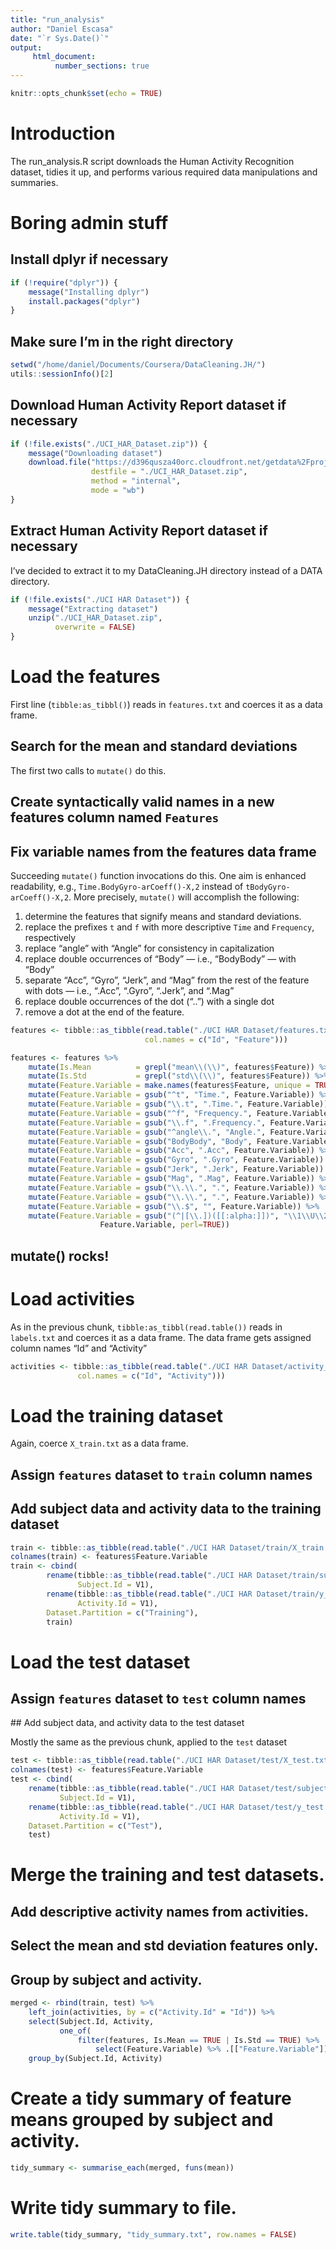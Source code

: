 ```yaml
---
title: "run_analysis"
author: "Daniel Escasa"
date: "`r Sys.Date()`"
output: 
     html_document:
          number_sections: true
---
```


```r
knitr::opts_chunk$set(echo = TRUE)
```
# Introduction {-}
The run_analysis.R script downloads the Human Activity Recognition dataset, tidies it up, and performs various required data manipulations and summaries.<p>

# Boring admin stuff
## Install dplyr if necessary
```r
if (!require("dplyr")) {
    message("Installing dplyr")
    install.packages("dplyr")
}
```
## Make sure I'm in the right directory
```r
setwd("/home/daniel/Documents/Coursera/DataCleaning.JH/")
utils::sessionInfo()[2]
```
## Download Human Activity Report dataset if necessary
```r
if (!file.exists("./UCI_HAR_Dataset.zip")) {
    message("Downloading dataset")
    download.file("https://d396qusza40orc.cloudfront.net/getdata%2Fprojectfiles%2FUCI%20HAR%20Dataset.zip", 
                  destfile = "./UCI_HAR_Dataset.zip",  
                  method = "internal", 
                  mode = "wb")
}
```
## Extract Human Activity Report dataset if necessary
I've decided to extract it to my DataCleaning.JH directory instead of a DATA directory.
```r
if (!file.exists("./UCI HAR Dataset")) {
    message("Extracting dataset")
    unzip("./UCI_HAR_Dataset.zip", 
          overwrite = FALSE)
}
```
# Load the features
First line (`tibble:as_tibbl()`) reads in `features.txt` and coerces it as a data frame.<p>
## Search for the mean and standard deviations
The first two calls to `mutate()` do this.<p>
## Create syntactically valid names in a new features column named `Features`
## Fix variable names from the features data frame
Succeeding `mutate()` function invocations do this. One aim is enhanced readability, e.g., `Time.BodyGyro-arCoeff()-X,2` instead of `tBodyGyro-arCoeff()-X,2`. More precisely, `mutate()` will accomplish the following:<p>
1. determine the features that signify means and standard deviations.
1. replace the prefixes `t` and `f` with more descriptive `Time` and `Frequency`, respectively
1. replace “angle” with “Angle” for consistency in capitalization
1. replace double occurrences of “Body” — i.e., “BodyBody” — with “Body”
1. separate “Acc”, “Gyro”, “Jerk”, and “Mag” from the rest of the feature with dots — i.e., “.Acc”, “.Gyro”, “.Jerk”, and “.Mag”
1. replace double occurrences of the dot (“..”) with a single dot
1. remove a dot at the end of the feature.

```r
features <- tibble::as_tibble(read.table("./UCI HAR Dataset/features.txt", 
                              col.names = c("Id", "Feature")))

features <- features %>% 
    mutate(Is.Mean          = grepl("mean\\(\\)", features$Feature)) %>%
    mutate(Is.Std           = grepl("std\\(\\)", features$Feature)) %>%
    mutate(Feature.Variable = make.names(features$Feature, unique = TRUE)) %>%
    mutate(Feature.Variable = gsub("^t", "Time.", Feature.Variable)) %>%
    mutate(Feature.Variable = gsub("\\.t", ".Time.", Feature.Variable)) %>%
    mutate(Feature.Variable = gsub("^f", "Frequency.", Feature.Variable)) %>%
    mutate(Feature.Variable = gsub("\\.f", ".Frequency.", Feature.Variable)) %>%
    mutate(Feature.Variable = gsub("^angle\\.", "Angle.", Feature.Variable)) %>%
    mutate(Feature.Variable = gsub("BodyBody", "Body", Feature.Variable)) %>%
    mutate(Feature.Variable = gsub("Acc", ".Acc", Feature.Variable)) %>%
    mutate(Feature.Variable = gsub("Gyro", ".Gyro", Feature.Variable)) %>%
    mutate(Feature.Variable = gsub("Jerk", ".Jerk", Feature.Variable)) %>%
    mutate(Feature.Variable = gsub("Mag", ".Mag", Feature.Variable)) %>%
    mutate(Feature.Variable = gsub("\\.\\.", ".", Feature.Variable)) %>%
    mutate(Feature.Variable = gsub("\\.\\.", ".", Feature.Variable)) %>%
    mutate(Feature.Variable = gsub("\\.$", "", Feature.Variable)) %>%
    mutate(Feature.Variable = gsub("(^|[\\.])([[:alpha:]])", "\\1\\U\\2", 
                    Feature.Variable, perl=TRUE))
```
## mutate() rocks! {-}

# Load activities
As in the previous chunk, `tibble:as_tibbl(read.table())` reads in `labels.txt` and coerces it as a data frame. The data frame gets assigned column names "Id" and "Activity"
```r
activities <- tibble::as_tibble(read.table("./UCI HAR Dataset/activity_labels.txt", 
               col.names = c("Id", "Activity")))
```
# Load the training dataset
Again, coerce `X_train.txt` as a data frame.<p>
## Assign `features` dataset to `train` column names 
## Add subject data and activity data to the training dataset
```r
train <- tibble::as_tibble(read.table("./UCI HAR Dataset/train/X_train.txt"))
colnames(train) <- features$Feature.Variable
train <- cbind(
        rename(tibble::as_tibble(read.table("./UCI HAR Dataset/train/subject_train.txt")), 
               Subject.Id = V1),
        rename(tibble::as_tibble(read.table("./UCI HAR Dataset/train/y_train.txt")),
               Activity.Id = V1),
        Dataset.Partition = c("Training"),
        train)
```
# Load the test dataset
## Assign `features` dataset to `test` column names 
## Add subject data, and activity data to the test dataset<p>
Mostly the same as the previous chunk, applied to the `test` dataset
```r
test <- tibble::as_tibble(read.table("./UCI HAR Dataset/test/X_test.txt"))
colnames(test) <- features$Feature.Variable
test <- cbind(
    rename(tibble::as_tibble(read.table("./UCI HAR Dataset/test/subject_test.txt")), 
           Subject.Id = V1),
    rename(tibble::as_tibble(read.table("./UCI HAR Dataset/test/y_test.txt")),
           Activity.Id = V1),
    Dataset.Partition = c("Test"),
    test)
```
# Merge the training and test datasets.
## Add descriptive activity names from activities.
## Select the mean and std deviation features only.
##  Group by subject and activity.
```r
merged <- rbind(train, test) %>%
    left_join(activities, by = c("Activity.Id" = "Id")) %>%
    select(Subject.Id, Activity,   
           one_of(
               filter(features, Is.Mean == TRUE | Is.Std == TRUE) %>%
                   select(Feature.Variable) %>% .[["Feature.Variable"]])) %>%
    group_by(Subject.Id, Activity)
```
# Create a tidy summary of feature means grouped by subject and activity.
```r
tidy_summary <- summarise_each(merged, funs(mean))
```
# Write tidy summary to file.
```r
write.table(tidy_summary, "tidy_summary.txt", row.names = FALSE)
```
